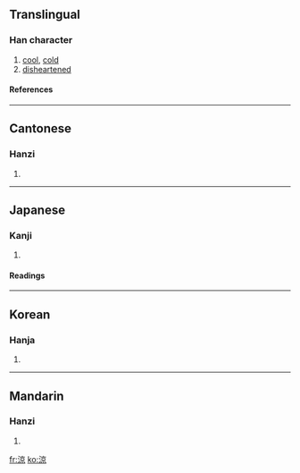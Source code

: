 {{see|凉}}

==Translingual==
===Han character===
{{Han char|rn=85|rad=水|as=08|sn=11|four=3019<sub>6</sub>|canj=水卜口火 (EYRF)}}
# [[cool]], [[cold]]
# [[disheartened]]
====References====
{{Han ref|kx=0628.240|dkj=17606|dj=1030.130|hdz=31657.060|uh=6DBC|ud=28092|bh=B244|bd=45636}}

----
==Cantonese==
===Hanzi===
{{yue-hanzi|jyut=|y=leung4}}
# {{defn|Cantonese}}

----
==Japanese==
===Kanji===
{{ja-kanji|grade=c|rs=水08}}
# {{defn|Japanese}} 
====Readings====
{{ja-readings|on=[[りょう]] (ryō)|kun=[[すずしい]] (suzushii), [[うすい]] (usui), [[まことに]] (makotoni)}}

----
==Korean==
===Hanja===
{{ko-hanja|hangeul=[[량]]>[[양]]|eumhun=|rv=ryang>yang|mr=ryang>yang|y=lyang>yang}}
# {{defn|Korean}}

----
==Mandarin==
===Hanzi===
{{cmn-hanzi|sim=凉|pin=[[liáng]] ([[liang2]])|wg=liang<sup>2</sup>}}
# {{defn|Mandarin}}

[[fr:涼]]
[[ko:涼]]